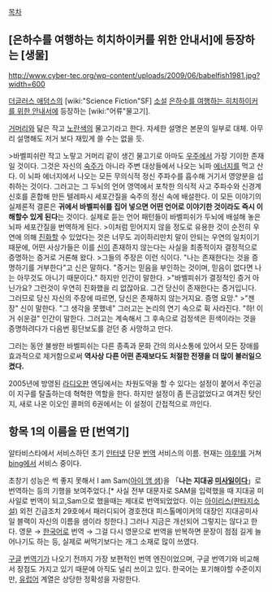[[목차]]
== [은하수를 여행하는 히치하이커를 위한 안내서]에 등장하는 [생물] ==
http://www.cyber-tec.org/wp-content/uploads/2009/06/babelfish1981.jpg?width=600

[[더글러스 애덤스]]의 [wiki:"Science Fiction"SF] [[소설]] [[은하수를 여행하는 히치하이커를 위한 안내서]]에 등장하는 [wiki:"어류"물고기].

[[거머리]]와 닮은 작고 [[노란색]]의 물고기라고 한다. 자세한 설명은 본문의 일부로 대체. 아무리 설명해도 저거 보다 재밌게 쓸 수는 없을 듯.

>바벨피쉬란 작고 노랗고 거머리 같이 생긴 물고기로 아마도 [[우주]]에서 가장 기이한 존재일 것이다. 그것은 자신의 [[숙주]]가 아니라 주변 대상들에서 나오는 뇌파 [[에너지]]를 먹고 산다. 이 뇌파 에너지에서 나오는 모든 무의식적 정신 주파수를 흡수해 거기서 영양분을 섭취하는 것이다. 그러고는 그 두뇌의 언어 영역에서 포착한 의식적 사고 주파수와 신경계 신호를 혼합해 만든 텔레파시 세포간질을 숙주의 정신 속에 배설한다. 이 모든 이야기의 실제론적 결론은 '''귀에서 바벨피쉬를 집어 넣으면 어떤 언어로 이야기한 것이라도 즉시 이해할수 있게 된다'''는 것이다. 실제로 듣는 언어 패턴들이 바벨피쉬가 두뇌에 배설해 놓은 뇌파 세포간질을 번역하게 된다.
>이처럼 믿어지지 않을 정도로 유용한 것이 순전히 우연에 의해 [[진화]]할 수 있었다는 것은 너무도 괴이하리만치 말이 안되는 우연의 일치이기 때문에, 어떤 사상가들은 이를 [[신]]이 존재하지 않는다는 사실을 최종적이자 결정적으로 증명하는 증거로 거론해 왔다.
>그들의 주장은 이런 식이다. "나는 존재한다는 것을 증명하기를 거부한다"고 신은 말하다. "증거는 믿음을 부인하는 것이며, 믿음이 없다면 나는 아무것도 아니기 때문이다." 하지만 인간이 말한다.
>"바벨피쉬가 결정적인 증거 아닌가요? 그런것이 우연히 진화했을 리 없잖아요. 그건 당신이 존재한다는 증거입니다. 그러므로 당신 자신의 주장에 따르면, 당신은 존재하지 않는거지요. 증명 요망."
>"젠장" 신이 말한다. "그 생각을 못했네" 그러고는 논리의 연기 속으로 휙 사라진다. "하! 이거 쉬운걸" 인간이 말한다. 그러고는 계속해서 그 후속으로 검정색은 흰색이라는 것을 증명하려다가 다음번 횡단보도를 걷던 중 사망하고 만다.

그러는 동안 불쌍한 바벨피쉬는 다른 종족과 문화 간의 의사소통에 있어서 모든 장애를 효과적으로 제거함으로써 '''역사상 다른 어떤 존재보다도 처절한 전쟁을 더 많이 불러일으켰다.'''

2005년에 방영된 [[라디오]]판 엔딩에서는 차원도약을 할 수 있다는 설정이 붙어서 주인공이 지구를 탈출하는데 혁혁한 역할을 한다. 하지만 설정이 좀 뜬금없었다고 여겨진 탓인지, 새로 나온 이오인 콜퍼의 6권에서는 이 설정이 간접적으로 까인다.
== 항목 1의 이름을 딴 [번역기] ==
알타비스타에서 서비스하던 초기 [[인터넷]] 단문 [[번역]] 서비스의 이름. 현재는 [[야후!]]를 거쳐 [[bing]]에서 서비스 중이다.

초창기 성능은 썩 좋지 못해서 I am Sam([[아이 앰 샘]])을 「'''나는 지대공 [[미사일]]이다'''」로 번역하는 등의 기행을 보여주었다.[* 사실 전부 대문자로 SAM을 입력했을 때 지대공 미사일로 번역이 되고,Sam으로 했을때는 제대로 번역되었었다. 이는 [[아이리스(판타지소설)]] 외전 긴급조치 29호에서 패러디되어 경호전대 피스톨메이커의 대장인 지대공미사일 블랙이 자신의 이름을 샘이라 칭한다.] 그러나 지금은 개선되어 그렇지는 않다고 한다. 영문 → [[한국어]]로 번역 → 그걸 다시 영문으로 번역을 반복하면 문장이 점점 길게 늘어나기도 하는 등, 실제로 써먹기보다는 개그 소재로 많이 쓰였다.

[[구글]] [[번역기]]가 나오기 전까지 가장 보편적인 번역 엔진이었으며, 구글 번역기와 비교해서 장점도 가지고 있기 때문에 아직도 널리 쓰이고 있다. 한국어는 포기해야할 수준이지만, [[유럽]]어 계열은 상당한 정확성을 자랑한다.
